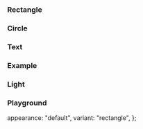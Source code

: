 
<Meta of={IcSkeletonStories} />

<Description markdown={readme} />

### Rectangle

<Canvas>
  <Story of={IcSkeletonStories.Rectangle} />
</Canvas>

### Circle

<Canvas>
  <Story of={IcSkeletonStories.Circle} />
</Canvas>

### Text

<Canvas>
  <Story of={IcSkeletonStories.Text} />
</Canvas>

### Example

<Canvas>
  <Story of={IcSkeletonStories.Example} />
</Canvas>

### Light

<Canvas>
  <Story of={IcSkeletonStories.Light} />
</Canvas>

### Playground

  appearance: "default",
  variant: "rectangle",
};

<Canvas>
  <Story of={IcSkeletonStories.Playground} />
</Canvas>

